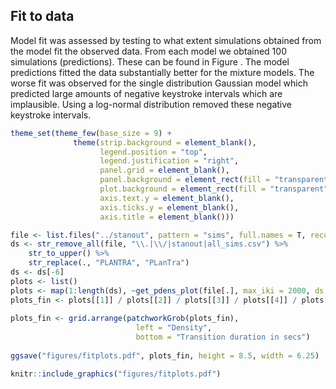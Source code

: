 ## Fit to data

Model fit was assessed by testing to what extent simulations obtained from the model fit the observed data. From each model we obtained 100 simulations (predictions). These can be found in Figure \ref{fig:prediction}. The model predictions fitted the data substantially better for the mixture models. The worse fit was observed for the single distribution Gaussian model which predicted large amounts of negative keystroke intervals which are implausible. Using a log-normal distribution removed these negative keystroke intervals.

```r
theme_set(theme_few(base_size = 9) +
              theme(strip.background = element_blank(),
                    legend.position = "top",
                    legend.justification = "right",
                    panel.grid = element_blank(),
                    panel.background = element_rect(fill = "transparent"), # bg of the panel
                    plot.background = element_rect(fill = "transparent", color = NA),
                    axis.text.y = element_blank(),
                    axis.ticks.y = element_blank(),
                    axis.title = element_blank()))

file <- list.files("../stanout", pattern = "sims", full.names = T, recursive = T)
ds <- str_remove_all(file, "\\.|\\/|stanout|all_sims.csv") %>% 
    str_to_upper() %>% 
    str_replace(., "PLANTRA", "PLanTra")
ds <- ds[-6]
plots <- list()
plots <- map(1:length(ds), ~get_pdens_plot(file[.], max_iki = 2000, ds = ds[.])) 
plots_fin <- plots[[1]] / plots[[2]] / plots[[3]] / plots[[4]] / plots[[5]] / plots[[6]] + plot_layout(guides = "collect") & theme(legend.position = 'bottom')
  
plots_fin <- grid.arrange(patchworkGrob(plots_fin), 
                            left = "Density",
                            bottom = "Transition duration in secs")
  
ggsave("figures/fitplots.pdf", plots_fin, height = 8.5, width = 6.25)

```


```r
knitr::include_graphics("figures/fitplots.pdf")
```







